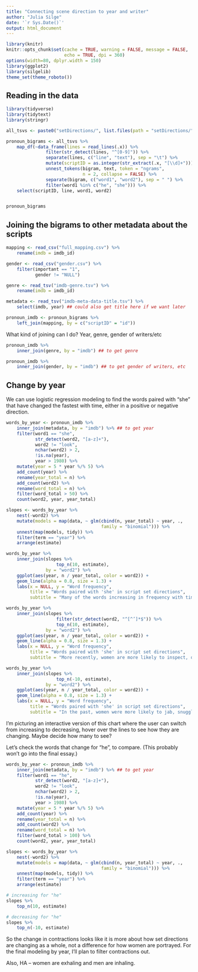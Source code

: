 ```yaml
---
title: "Connecting scene direction to year and writer"
author: "Julia Silge"
date: '`r Sys.Date()`'
output: html_document
---
```


```r
library(knitr)
knitr::opts_chunk$set(cache = TRUE, warning = FALSE, message = FALSE, 
                      echo = TRUE, dpi = 360)
options(width=80, dplyr.width = 150)
library(ggplot2)
library(silgelib)
theme_set(theme_roboto())
```

## Reading in the data

```r
library(tidyverse)
library(tidytext)
library(stringr)

all_tsvs <- paste0("setDirections/", list.files(path = "setDirections/", pattern = ".tsv$"))

pronoun_bigrams <- all_tsvs %>%
    map_df(~data_frame(lines = read_lines(.x)) %>%
               filter(str_detect(lines, "^[0-9]")) %>%
               separate(lines, c("line", "text"), sep = "\t") %>%
               mutate(scriptID = as.integer(str_extract(.x, "[\\d]+"))) %>%
               unnest_tokens(bigram, text, token = "ngrams", 
                             n = 2, collapse = FALSE) %>%
               separate(bigram, c("word1", "word2"), sep = " ") %>%
               filter(word1 %in% c("he", "she"))) %>%
    select(scriptID, line, word1, word2)


pronoun_bigrams
```

## Joining the bigrams to other metadata about the scripts


```r

mapping <- read_csv("full_mapping.csv") %>%
    rename(imdb = imdb_id)

gender <- read_csv("gender.csv") %>%
    filter(important == "1",
           gender != "NULL")

genre <- read_tsv("imdb-genre.tsv") %>%
    rename(imdb = imdb_id)

metadata <- read_tsv("imdb-meta-data-title.tsv") %>%
    select(imdb, year) ## could also get title here if we want later

pronoun_imdb <- pronoun_bigrams %>%
    left_join(mapping, by = c("scriptID" = "id")) 
```

What kind of joining can I do? Year, genre, gender of writers/etc

```r

pronoun_imdb %>%
    inner_join(genre, by = "imdb") ## to get genre

pronoun_imdb %>%
    inner_join(gender, by = "imdb") ## to get gender of writers, etc

```


## Change by year

We can use logistic regression modeling to find the words paired with "she" that have changed the fastest with time, either in a positive or negative direction.

```r
words_by_year <- pronoun_imdb %>%
    inner_join(metadata, by = "imdb") %>% ## to get year
    filter(word1 == "she",
           str_detect(word2, "[a-z]+"),
           word2 != "look",
           nchar(word2) > 2,
           !is.na(year),
           year > 1980) %>%
    mutate(year = 5 * year %/% 5) %>%
    add_count(year) %>%
    rename(year_total = n) %>%
    add_count(word2) %>%
    rename(word_total = n) %>%
    filter(word_total > 50) %>%
    count(word2, year, year_total)

slopes <- words_by_year %>%
    nest(-word2) %>%
    mutate(models = map(data, ~ glm(cbind(n, year_total) ~ year, ., 
                                    family = "binomial"))) %>%
    unnest(map(models, tidy)) %>%
    filter(term == "year") %>%
    arrange(estimate)
```


```r
words_by_year %>%
    inner_join(slopes %>%
                   top_n(10, estimate), 
               by = "word2") %>%
    ggplot(aes(year, n / year_total, color = word2)) +
    geom_line(alpha = 0.8, size = 1.3) +
    labs(x = NULL, y = "Word frequency",
         title = "Words paired with 'she' in script set directions",
         subtitle = "Many of the words increasing in frequency with time are negative contractions")
```


```r
words_by_year %>%
    inner_join(slopes %>%
                   filter(str_detect(word2, "^[^’]*$")) %>%
                   top_n(10, estimate), 
               by = "word2") %>%
    ggplot(aes(year, n / year_total, color = word2)) +
    geom_line(alpha = 0.8, size = 1.3) +
    labs(x = NULL, y = "Word frequency",
         title = "Words paired with 'she' in script set directions",
         subtitle = "More recently, women are more likely to inspect, drift, steal, exhale,  breathe")
```


```r
words_by_year %>%
    inner_join(slopes %>%
                   top_n(-10, estimate), 
               by = "word2") %>%
    ggplot(aes(year, n / year_total, color = word2)) +
    geom_line(alpha = 0.8, size = 1.3) +
    labs(x = NULL, y = "Word frequency",
         title = "Words paired with 'she' in script set directions",
         subtitle = "In the past, women were more likely to jab, snuggle, fling, whirl, shriek")
```

I'm picturing an interactive version of this chart where the user can switch from increasing to decreasing, hover over the lines to see how they are changing. Maybe decide how many to see?

Let's check the words that change for "he", to compare. (This probably won't go into the final essay.)

```r
words_by_year <- pronoun_imdb %>%
    inner_join(metadata, by = "imdb") %>% ## to get year
    filter(word1 == "he",
           str_detect(word2, "[a-z]+"),
           word2 != "look",
           nchar(word2) > 2,
           !is.na(year),
           year > 1980) %>%
    mutate(year = 5 * year %/% 5) %>%
    add_count(year) %>%
    rename(year_total = n) %>%
    add_count(word2) %>%
    rename(word_total = n) %>%
    filter(word_total > 100) %>%
    count(word2, year, year_total)

slopes <- words_by_year %>%
    nest(-word2) %>%
    mutate(models = map(data, ~ glm(cbind(n, year_total) ~ year, ., 
                                    family = "binomial"))) %>%
    unnest(map(models, tidy)) %>%
    filter(term == "year") %>%
    arrange(estimate)

# increasing for "he"
slopes %>% 
    top_n(10, estimate)

# decreasing for "he"
slopes %>% 
    top_n(-10, estimate)
```

So the change in contractions looks like it is more about how set directions are changing as a whole, not a difference for how women are portrayed. For the final modeling by year, I'll plan to filter contractions out.

Also, HA -- women are exhaling and men are inhaling.
